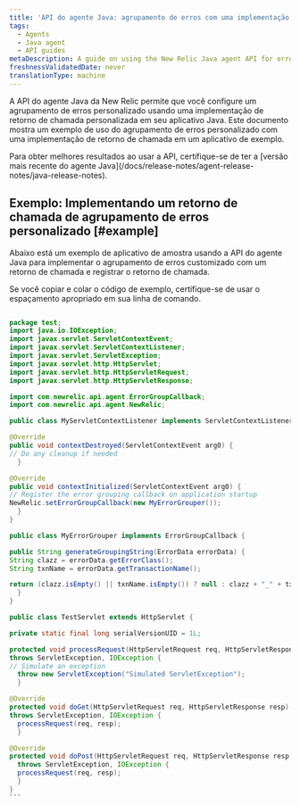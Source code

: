 ```yaml
---
title: 'API do agente Java: agrupamento de erros com uma implementação de retorno de chamada personalizada'
tags:
  - Agents
  - Java agent
  - API guides
metaDescription: A guide on using the New Relic Java agent API for error grouping with a custom callback implementation.
freshnessValidatedDate: never
translationType: machine
---
```


A API do agente Java da New Relic permite que você configure um agrupamento de erros personalizado usando uma implementação de retorno de chamada personalizada em seu aplicativo Java. Este documento mostra um exemplo de uso do agrupamento de erros personalizado com uma implementação de retorno de chamada em um aplicativo de exemplo.

<Callout variant="important">
  Para obter melhores resultados ao usar a API, certifique-se de ter a [versão mais recente do agente Java](/docs/release-notes/agent-release-notes/java-release-notes).
</Callout>

## Exemplo: Implementando um retorno de chamada de agrupamento de erros personalizado [#example]

Abaixo está um exemplo de aplicativo de amostra usando a API do agente Java para implementar o agrupamento de erros customizado com um retorno de chamada e registrar o retorno de chamada.

<Callout variant="tip">
  Se você copiar e colar o código de exemplo, certifique-se de usar o espaçamento apropriado em sua linha de comando.
</Callout>

````java

package test;
import java.io.IOException;
import javax.servlet.ServletContextEvent;
import javax.servlet.ServletContextListener;
import javax.servlet.ServletException;
import javax.servlet.http.HttpServlet;
import javax.servlet.http.HttpServletRequest;
import javax.servlet.http.HttpServletResponse;

import com.newrelic.api.agent.ErrorGroupCallback;
import com.newrelic.api.agent.NewRelic;

public class MyServletContextListener implements ServletContextListener {

@Override
public void contextDestroyed(ServletContextEvent arg0) {
// Do any cleanup if needed
  }

@Override
public void contextInitialized(ServletContextEvent arg0) {
// Register the error grouping callback on application startup
NewRelic.setErrorGroupCallback(new MyErrorGrouper());
  }
}

public class MyErrorGrouper implements ErrorGroupCallback {

public String generateGroupingString(ErrorData errorData) {
String clazz = errorData.getErrorClass();
String txnName = errorData.getTransactionName();

return (clazz.isEmpty() || txnName.isEmpty()) ? null : clazz + "_" + txnName;
  }
}

public class TestServlet extends HttpServlet {

private static final long serialVersionUID = 1L;

protected void processRequest(HttpServletRequest req, HttpServletResponse resp)
throws ServletException, IOException {
// Simulate an exception
  throw new ServletException("Simulated ServletException");
  }

@Override
protected void doGet(HttpServletRequest req, HttpServletResponse resp)
throws ServletException, IOException {
  processRequest(req, resp);
  }

@Override
protected void doPost(HttpServletRequest req, HttpServletResponse resp)
  throws ServletException, IOException {
  processRequest(req, resp);
  }
}
```
````
